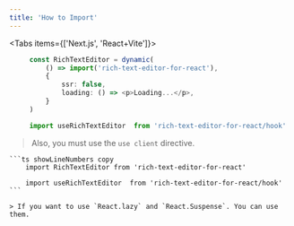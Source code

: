 ```yaml
---
title: 'How to Import'
---
```


 

<Tabs items={['Next.js', 'React+Vite']}>


  <Tab>

   ```ts showLineNumbers copy
        const RichTextEditor = dynamic(
            () => import('rich-text-editor-for-react'),
            {
                ssr: false,
                loading: () => <p>Loading...</p>,
            }
        )

        import useRichTextEditor  from 'rich-text-editor-for-react/hook'
   ```

   > Also, you must use the `use client` directive.

  </Tab>



  <Tab>

    ```ts showLineNumbers copy
        import RichTextEditor from 'rich-text-editor-for-react'
        
        import useRichTextEditor  from 'rich-text-editor-for-react/hook'
    ```

    > If you want to use `React.lazy` and `React.Suspense`. You can use them.

  </Tab>

    

</Tabs>

